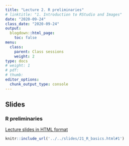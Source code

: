 ```yaml
---
title: "Lecture 2. R preliminaries"
# linktitle: "1. Introduction to RStudio and Images"
date: "2020-09-24"
class_date: "2020-09-24"
output:
  blogdown::html_page:
    toc: false
menu:
  class:
    parent: Class sessions
    weight: 2
type: docs
# weight: 1 
# pdf: 
# thumb: 
editor_options: 
  chunk_output_type: console
---
```


## Slides

### R preliminaries

<a href="../../slides/21_R_basics.html#1" target="_blank">Lecture slides in HTML format</a>

```r
knitr::include_url('../../slides/21_R_basics.html#1')
```

